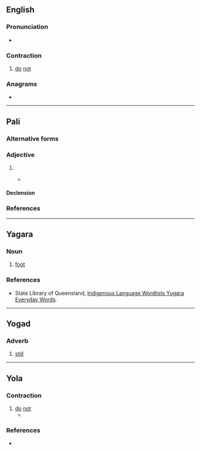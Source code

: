 {{also|Dinna|dinña}}
==English==

===Pronunciation===
* {{IPA|en|/ˈdɪnə/}}

===Contraction===
{{en-cont}}

# {{lb|en|Scotland|Northumbria}} [[do]] [[not]]

===Anagrams===
* {{anagrams|en|a=adinn|Danni|Diann|Nandi|indan}}

----

==Pali==

===Alternative forms===
{{pi-alt}}

===Adjective===
{{head|pi|adjective form}}

# {{inflection of|pi|dadāti||past|part|t=to give}}
#* {{RQ:pi:Five Precepts}}
#*: {{ux|pi|A'''dinn'''ādānā veramaṇī sikkhāpadaṃ samādiyāmi|I observe the precept of abstaining from taking '''that which is''' not '''given'''.}}

====Declension====
{{pi-decl-noun|g=m}}
{{pi-decl-noun|dinnā|g=f}}
{{pi-decl-noun|g=n}}

===References===
{{R:pi:PTS}}

----

==Yagara==

===Noun===
{{head|1=yxg|2=noun}}

# [[foot]]

===References===
* State Library of Queensland, [https://www.slq.qld.gov.au/sites/default/files/0003-267231-yugara-everyday-words_0.pdf Indigenous Language Wordlists Yugara Everyday Words].

----

==Yogad==

===Adverb===
{{head|yog|adverb}}

# [[still]]

----
==Yola==
 
===Contraction===
{{head|yol|contraction}}
 
# [[do]] [[not]]
#* {{quote-book|yol|year=1867|title=GLOSSARY OF THE DIALECT OF FORTH AND BARGY|passage='''Dinna''' fare a caulès.|translation='''Don't''' frighten the horses.}}
 
===References===
* {{R:Poole 1867|page=39}}